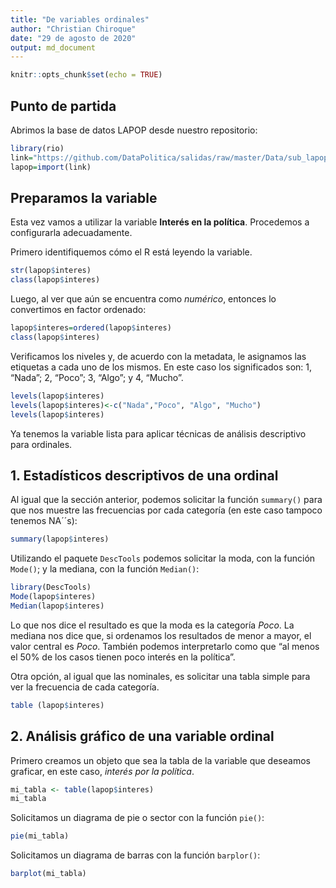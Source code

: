 ```yaml
---
title: "De variables ordinales"
author: "Christian Chiroque"
date: "29 de agosto de 2020"
output: md_document
---
```


```r
knitr::opts_chunk$set(echo = TRUE)
```

## Punto de partida

Abrimos la base de datos LAPOP desde nuestro repositorio:

```r
library(rio)
link="https://github.com/DataPolitica/salidas/raw/master/Data/sub_lapop.sav"
lapop=import(link)
```

## Preparamos la variable

Esta vez vamos a utilizar la variable **Interés en la política**. Procedemos a configurarla adecuadamente. 

Primero identifiquemos cómo el R está leyendo la variable. 

```r
str(lapop$interes)
class(lapop$interes)
```

Luego, al ver que aún se encuentra como *numérico*, entonces lo convertimos en factor ordenado:

```r
lapop$interes=ordered(lapop$interes)
class(lapop$interes)
```

Verificamos los niveles y, de acuerdo con la metadata, le asignamos las etiquetas a cada uno de los mismos. En este caso los significados son: 1, "Nada"; 2, "Poco"; 3, "Algo"; y 4, "Mucho".

```r
levels(lapop$interes)
levels(lapop$interes)<-c("Nada","Poco", "Algo", "Mucho")
levels(lapop$interes)
```

Ya tenemos la variable lista para aplicar técnicas de análisis descriptivo para ordinales.

## 1. Estadísticos descriptivos de una ordinal

Al igual que la sección anterior, podemos solicitar la función `summary()` para que nos muestre las frecuencias por cada categoría (en este caso tampoco tenemos NA´´s):

```r
summary(lapop$interes)
```

Utilizando el paquete `DescTools` podemos solicitar la moda, con la función `Mode()`; y la mediana, con la función `Median()`:

```r
library(DescTools)
Mode(lapop$interes)
Median(lapop$interes)
```

Lo que nos dice el resultado es que la moda es la categoría *Poco*. La mediana nos dice que, si ordenamos los resultados de menor a mayor, el valor central es *Poco*. También podemos interpretarlo como que "al menos el 50% de los casos tienen poco interés en la política". 

Otra opción, al igual que las nominales, es solicitar una tabla simple para ver la frecuencia de cada categoría.

```r
table (lapop$interes)
```

## 2. Análisis gráfico de una variable ordinal

Primero creamos un objeto que sea la tabla de la variable que deseamos graficar, en este caso, *interés por la política*. 

```r
mi_tabla <- table(lapop$interes)
mi_tabla
```

Solicitamos un diagrama de pie o sector con la función `pie()`:

```r
pie(mi_tabla)
```

Solicitamos un diagrama de barras con la función `barplor()`:

```r
barplot(mi_tabla)
```







